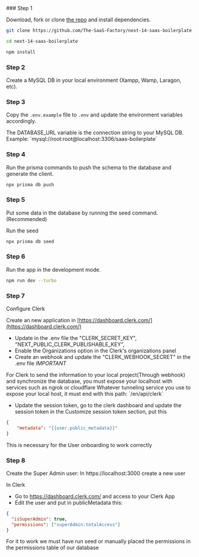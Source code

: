 
<Steps>
### Step 1
 
Download, fork or clone
[the repo](https://github.com/The-SaaS-Factory/next-14-saas-boilerplate)
  and install dependencies.
 
```bash
git clone https://github.com/The-SaaS-Factory/next-14-saas-boilerplate.git
```
 
```bash
cd next-14-saas-boilerplate
```
```bash
npm install
```
### Step 2
Create a MySQL DB in your local environment (Xampp, Wamp, Laragon, etc).

### Step 3
Copy the `.env.example` file to `.env` and update the environment variables accordingly.
 
 <Callout type="warning" emoji="⚠️">
  The DATABASE_URL variable  is the connection string to your MySQL DB.
  Example: `mysql://root:root@localhost:3306/saas-boilerplate`
</Callout>

 
### Step 4
Run the prisma commands to push the schema to the database and generate the client.
 
```bash
npx prisma db push
```
### Step 5
Put some data in the database by running the seed command. (Recommended)
  
Run the seed 
```bash
npx prisma db seed  
```


### Step 6
Run the app in the development mode.
 
```bash
npm run dev --turbo
```
 

### Step 7
Configure Clerk
  
Create an new application in [https://dashboard.clerk.com/](https://dashboard.clerk.com/) 
 
 - Update in the .env file the "CLERK_SECRET_KEY", "NEXT_PUBLIC_CLERK_PUBLISHABLE_KEY",  
 - Enable the Organizations option in the Clerk's organizations panel
 - Create an webhook and update the "CLERK_WEBHOOK_SECRET" in the .env file *IMPORTANT*
 
 <Callout type="warning" emoji="⚠️">
   For Clerk to send the information to your local project(Through webhook) and synchronize the database, you must expose your localhost with services such as ngrok or cloudflare
</Callout>

 <Callout type="warning" emoji="⚠️">
   Whatever tunneling service you use to expose your local host, it must end with this path: `/en/api/clerk`
</Callout>

 - Update the session token, go to the clerk dashboard and update the session token in the Customize session token section, put this
```json
{
	"metadata": "{{user.public_metadata}}"
}
```
<Callout type="info" emoji="⚠️">
   This is necessary for the User onboarding to work correctly
</Callout>

 
### Step 8

Create the Super Admin user: 
 In https://localhost:3000  create a new user

 In Clerk
- Go to https://dashboard.clerk.com/ and access to your Clerk App
- Edit the user and put in publicMetadata this: 
```json
{
  "isSuperAdmin": true,
  "permissions": ["superAdmin:totalAccess"]
}
```
  <Callout type="info" emoji="⚠️">
  For it to work we must have run seed or manually placed the permissions in the permissions table of our database
</Callout>
 </Steps>
 
